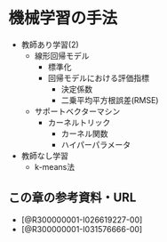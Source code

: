 # 機械学習の手法

- 教師あり学習(2)
    - 線形回帰モデル
        - 標準化
        - 回帰モデルにおける評価指標
            - 決定係数
            - 二乗平均平方根誤差(RMSE)
    - サポートベクターマシン
        - カーネルトリック
            - カーネル関数
            - ハイパーパラメータ
- 教師なし学習
    - k-means法

## この章の参考資料・URL

- [@R300000001-I026619227-00]
- [@R300000001-I031576666-00]
